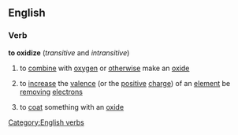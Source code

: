 ==English==
===Verb===
'''to oxidize'''  (''transitive'' and ''intransitive'')
#{{chemistry}} to [[combine]] with [[oxygen]] or [[otherwise]] make an [[oxide]]
#{{chemistry}} to [[increase]] the [[valence]] (or the [[positive]] [[charge]]) of an [[element]] be [[removing]] [[electron]]s
#to [[coat]] something with an [[oxide]]
[[Category:English verbs]]